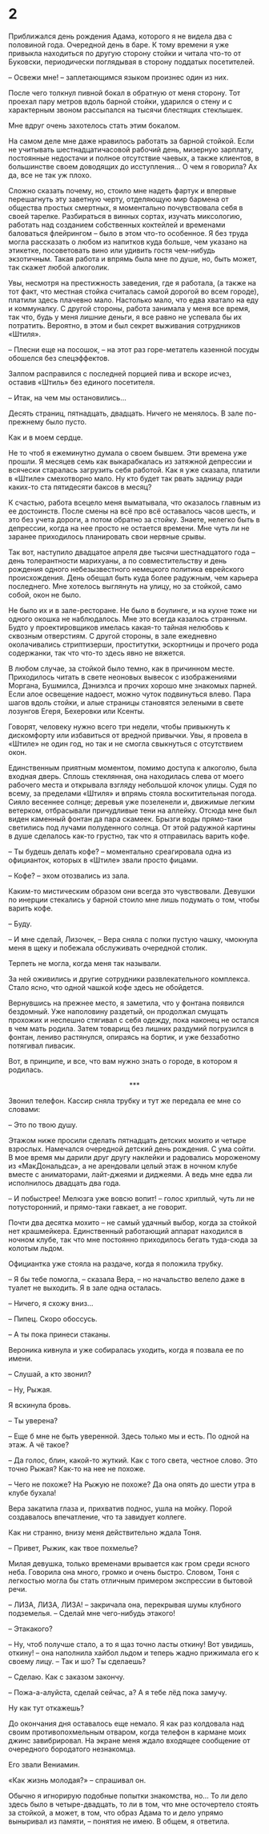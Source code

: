 # 2 {-}

Приближался день рождения Адама, которого я не видела два с половиной года. Очередной день в баре. К тому времени я уже привыкла находиться по другую сторону стойки и читала что-то от Буковски, периодически поглядывая в сторону поддатых посетителей. 

– Освежи мне! – заплетающимся языком произнес один из них.

После чего толкнул пивной бокал в обратную от меня сторону. Тот проехал пару метров вдоль барной стойки, ударился о стену и с характерным звоном рассыпался на тысячи блестящих стеклышек.

Мне вдруг очень захотелось стать этим бокалом.

На самом деле мне даже нравилось работать за барной стойкой. Если не учитывать шестнадцатичасовой рабочий день, мизерную зарплату, постоянные недостачи и полное отсутствие чаевых, а также клиентов, в большинстве своем доводящих до исступления… О чем я говорила? Ах да, все не так уж плохо.

Сложно сказать почему, но, стоило мне надеть фартук и впервые перешагнуть эту заветную черту, отделяющую мир бармена от общества простых смертных, я моментально почувствовала себя в своей тарелке. Разбираться в винных сортах, изучать миксологию, работать над созданием собственных коктейлей и временами баловаться флейрингом – было в этом что-то особенное. Я без труда могла рассказать о любом из напитков куда больше, чем указано на этикетке, посоветовать вино или удивить гостя чем-нибудь экзотичным. Такая работа и впрямь была мне по душе, но, быть может, так скажет любой алкоголик.

Увы, несмотря на престижность заведения, где я работала, (а также на тот факт, что местная стойка считалась самой дорогой во всем городе), платили здесь плачевно мало. Настолько мало, что едва хватало на еду и коммуналку. С другой стороны, работа занимала у меня все время, так что, будь у меня лишние деньги, я все равно не успевала бы их потратить. Вероятно, в этом и был секрет выживания сотрудников «Штиля».

– Плесни еще на посошок, – на этот раз горе-метатель казенной посуды обошелся без спецэффектов. 

Залпом расправился с последней порцией пива и вскоре исчез, оставив «Штиль» без единого посетителя.

– Итак, на чем мы остановились…

Десять страниц, пятнадцать, двадцать. Ничего не менялось. В зале по-прежнему было пусто. 

Как и в моем сердце.

Не то чтоб я ежеминутно думала о своем бывшем. Эти времена уже прошли. Я месяцев семь как выкарабкалась из затяжной депрессии и всячески старалась загрузить себя работой. Как я уже сказала, платили в «Штиле» смехотворно мало. Ну кто будет так рвать задницу ради каких-то ста пятидесяти баксов в месяц?

К счастью, работа всецело меня выматывала, что оказалось главным из ее достоинств. После смены на всё про всё оставалось часов шесть, и это без учета дороги, а потом обратно за стойку. Знаете, нелегко быть в депрессии, когда на нее просто не остается времени. Мне чуть ли не заранее приходилось планировать свои нервные срывы.

Так вот, наступило двадцатое апреля две тысячи шестнадцатого года – день толерантности марихуаны, а по совместительству и день рождения одного небезызвестного немецкого политика еврейского происхождения. День обещал быть куда более радужным, чем карьера последнего. Мне хотелось выглянуть на улицу, но за стойкой, само собой, окон не было. 

Не было их и в зале-ресторане. Не было в боулинге, и на кухне тоже ни одного окошка не наблюдалось. Мне это всегда казалось странным. Будто у проектировщиков имелась какая-то тайная нелюбовь к сквозным отверстиям. С другой стороны, в зале ежедневно околачивались стриптизерши, проститутки, эскортницы и прочего рода содержанки, так что что-то здесь явно не вяжется.

В любом случае, за стойкой было темно, как в причинном месте. Приходилось читать в свете неоновых вывесок с изображениями Моргана, Бушмилса, Дэниэлса и прочих хорошо мне знакомых парней. Если алое освещение надоест, можно чуток подвинуться влево. Пара шагов вдоль стойки, и алые страницы становятся зелеными в свете лозунгов Егеря, Бехеровки или Ксенты.

Говорят, человеку нужно всего три недели, чтобы привыкнуть к дискомфорту или избавиться от вредной привычки. Увы, я провела в «Штиле» не один год, но так и не смогла свыкнуться с отсутствием окон.

Единственным приятным моментом, помимо доступа к алкоголю, была входная дверь. Сплошь стеклянная, она находилась слева от моего рабочего места и открывала взгляду небольшой клочок улицы. Судя по всему, за пределами «Штиля» и впрямь стояла восхитительная погода. Сияло весеннее солнце; деревья уже позеленели и, движимые легким ветерком, отбрасывали причудливые тени на аллейку. Отсюда мне был виден каменный фонтан да пара скамеек. Брызги воды прямо-таки светились под лучами полуденного солнца. От этой радужной картины в душе сделалось как-то грустно, так что я отправилась варить кофе.

– Ты будешь делать кофе? – моментально среагировала одна из официанток, которых в «Штиле» звали просто фицами.

– Кофе? – эхом отозвались из зала.

Каким-то мистическим образом они всегда это чувствовали. Девушки по инерции стекались у барной стоило мне лишь подумать о том, чтобы варить кофе.

– Буду.

– И мне сделай, Лизочек, – Вера сняла с полки пустую чашку, чмокнула меня в щеку и побежала обслуживать очередной столик.  

Терпеть не могла, когда меня так называли.

За ней оживились и другие сотрудники развлекательного комплекса. Стало ясно, что одной чашкой кофе здесь не обойдется. 

Вернувшись на прежнее место, я заметила, что у фонтана появился бездомный. Уже наполовину раздетый, он продолжал смущать прохожих и неспешно стягивал с себя одежду, пока наконец не остался в чем мать родила. Затем товарищ без лишних раздумий погрузился в фонтан, лениво растянулся, опираясь на бортик, и уже беззаботно потягивал пивасик.

Вот, в принципе, и все, что вам нужно знать о городе, в котором я родилась.

<div style="text-align: center;">***</div>

Звонил телефон. Кассир сняла трубку и тут же передала ее мне со словами:

– Это по твою душу.

Этажом ниже просили сделать пятнадцать детских мохито и четыре взрослых. Намечался очередной детский день рождения. С ума сойти. В мое время мы дарили друг другу наклейки и радовались мороженому из «МакДональдса», а не арендовали целый этаж в ночном клубе вместе с аниматорами, лайт-джеями и диджеями. А ведь мне едва ли исполнилось двадцать два года.

– И побыстрее! Мелюзга уже вовсю вопит! – голос хриплый, чуть ли не потусторонний, и прямо-таки гавкает, а не говорит.

Почти два десятка мохито – не самый удачный выбор, когда за стойкой нет крашмейкера. Единственный работающий аппарат находился в ночном клубе, так что мне постоянно приходилось бегать туда-сюда за колотым льдом.

Официантка уже стояла на раздаче, когда я положила трубку.

– Я бы тебе помогла, – сказала Вера, – но начальство велело даже в туалет не выходить. Я в зале одна осталась. 

– Ничего, я схожу вниз… 

– Пипец. Скоро обоссусь.

– А ты пока принеси стаканы.

Вероника кивнула и уже собиралась уходить, когда я позвала ее по имени.

– Слушай, а кто звонил?

– Ну, Рыжая.

Я вскинула бровь.

– Ты уверена?

– Еще б мне не быть уверенной. Здесь только мы и есть. По одной на этаж. А чё такое?

– Да голос, блин, какой-то жуткий. Как с того света, честное слово. Это точно Рыжая? Как-то на нее не похоже.

– Чего не похоже? На Рыжую не похоже? Да она опять до шести утра в клубе бухала!

Вера закатила глаза и, прихватив поднос, ушла на мойку. Порой создавалось впечатление, что та завидует коллеге. 

Как ни странно, внизу меня действительно ждала Тоня.

– Привет, Рыжик, как твое похмелье?

Милая девушка, только временами врывается как гром среди ясного неба. Говорила она много, громко и очень быстро. Словом, Тоня с легкостью могла бы стать отличным примером экспрессии в бытовой речи.

– ЛИЗА, ЛИЗА, ЛИЗА! – закричала она, перекрывая шумы клубного подземелья. – Сделай мне чего-нибудь этакого!

– Этакакого?

– Ну, чтоб получше стало, а то я щаз точно ласты откину! Вот увидишь, откину! – она наполнила хайбол льдом и теперь жадно прижимала его к своему лицу. – Так и шо? Ты сделаешь?

– Сделаю. Как с заказом закончу.

– Пожа-а-алуйста, сделай сейчас, а? А я тебе лёд пока замучу.

Ну как тут откажешь?

До окончания дня оставалось еще немало. Я как раз колдовала над своим противопохмельным отваром, когда телефон в кармане моих джинс завибрировал. На экране меня ждало входящее сообщение от очередного бородатого незнакомца. 

Его звали Вениамин.

«Как жизнь молодая?» – спрашивал он.

Обычно я игнорирую подобные попытки знакомства, но… То ли дело здесь было в четыре-двадцать, то ли в том, что мне осточертело стоять за стойкой, а может, в том, что образ Адама то и дело упрямо выныривал из памяти, – понятия не имею. В общем, я ответила.

